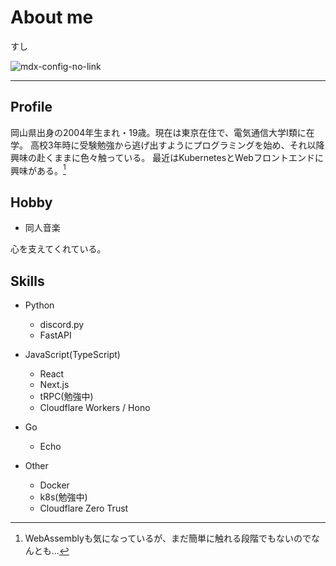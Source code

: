 
# About me

<div className="grid grid-cols-4">
<span className="text-2xl col-span-3">
すし
</span>

![mdx-config-no-link](https://imagedelivery.net/i4QA6VLSP0gXyj6-3zNFXg/4e7065f8-72a0-434b-c7bb-14fbd59d5200/public)
</div>

<div className="w-full flex flex-row flex-nowrap gap-8 items-center justify-center">
<a href="https://github.com/sushi-chaaaan" target="_blank"><FaGithub size="2rem" /></a>
<a href="https://twitter.com/sushi_chan_sub" target="_blank"><FaTwitter size="2rem" /></a>
<a href="https://misskey.io/@sushi_chan" target="_blank"><SiMisskey size="2rem" /></a>
</div>


----
## Profile

岡山県出身の2004年生まれ・19歳。現在は東京在住で、電気通信大学Ⅰ類に在学。
高校3年時に受験勉強から逃げ出すようにプログラミングを始め、それ以降興味の赴くままに色々触っている。
最近はKubernetesとWebフロントエンドに興味がある。[^1]

[^1]: WebAssemblyも気になっているが、まだ簡単に触れる段階でもないのでなんとも...


## Hobby
- 同人音楽

心を支えてくれている。
<ArticleCard href="/blog/post/music" topDirectory="posts" fileName="music" extension="mdx" />


## Skills

- Python
  - discord.py
  - FastAPI

- JavaScript(TypeScript)
  - React
  - Next.js
  - tRPC(勉強中)
  - Cloudflare Workers / Hono

- Go
  - Echo

- Other
  - Docker
  - k8s(勉強中)
  - Cloudflare Zero Trust
